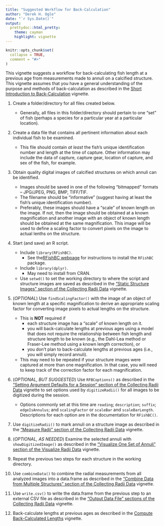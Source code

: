 ```yaml
---
title: "Suggested Workflow for Back-Calculation"
author: "Derek H. Ogle"
date: "`r Sys.Date()`"
output: 
  prettydoc::html_pretty:
    theme: cayman
    highlight: vignette
---
```


```r
knitr::opts_chunk$set(
  collapse = TRUE,
  comment = "#>"
)
```

This vignette suggests a workflow for back-calculating fish length at a previous age from measurements made to annuli on a calcified structure. This vignette assumes that you have a general understanding of the purpose and methods of back-calculation as described in the [Short Introduction to Back-Calculation](../BCIntro/BCIntro.html) vignette.

1. Create a folder/directory for all files created below.
    * Generally, all files in this folder/directory should pertain to one "set" of fish (perhaps a species for a particular year at a particular location).

1. Create a data file that contains all pertinent information about each individual fish to be examined.
    * This file should contain *at least* the fish's unique identification number and length at the time of capture. Other information may include the data of capture, capture gear, location of capture, and sex of the fish, for example.

1. Obtain quality digital images of calcified structures on which annuli can be identified.
    * Images should be saved in one of the following "bitmapped" formats -- JPG/JPEG, PNG, BMP, TIFF/TIF.
    * The filename should be "informative" (suggest having at least the fish's unique identification number).
    * Preferably, these images should have a "scale" of known length on the image. If not, then the image should be obtained at a known magnification and another image with an object of known length should be obtained at the same magnification. This image will be used to define a scaling factor to convert pixels on the image to actual lenths on the structure.

1. Start (and save) an R script.
    * Include `library(RFishBC)`.
        * See the[RFishBC webpage](../../index.html#installation) for instructions to install the `RFishBC` package.
    * Include `library(dplyr)`.
        * May need to install from CRAN.
    * Use `setwd()` to set the working directory to where the script and structure images are saved as described in the ["Static Structure Images" section of the Collecting Radii Data](../MeasureRadii/collectRadiiData.html#static-structure-images) vignette.

1. (*OPTIONAL*) Use `findScalingFactor()` with the image of an object of known length at a specific magnification to derive an appropriate scaling factor for converting image pixels to actual lengths on the structure.
    * This is **NOT** required if
        * each structure image has a "scale" of known length on it.
        * you will back-calculate lengths at previous ages using a model that does not require the relationship between fish length and structure length to be known (e.g., the Dahl-Lea method or Fraser-Lee method using a known length correction), or 
        * you don't plan to back-calculate lengths at previous ages (i.e., you will simply record annuli).
    * This may need to be repeated if your structure images were captured at more than one magnification. In that case, you will need to keep track of the correction factor for each magnification.
    
1. (*OPTIONAL, BUT SUGGESTED*) Use `RFBCoptions()` as described in the ["Setting Argument Defaults for a Session" section of the Collecting Radii Data](../MeasureRadii/collectRadiiData.html#setoptions1) vignette to set options used by `digitizeRadii()` for all images to be digitized during the session.
    * Options commonly set at this time are `reading`; `description`; `suffix`; `edgeIsAnnulus`; and `scalingFactor` or `scaleBar` and `scaleBarLength`. Descriptions for each option are in the documentation for `RFishBC()`.
    
1. Use `digitizeRadii()` to mark annuli on a structure image as described in the ["Measure Radii" section of the Collecting Radii Data](../MeasureRadii/collectRadiiData.html#measurereadii) vignette.

1. (*OPTIONAL, AS NEEDED*) Examine the selected annuli with `showDigitizedImage()` as described in the ["Visualize One Set of Annuli" section of the Visualize Radii Data](../seeRadiiData.html#visualize-one-set-of-annuli) vignette.

1. Repeat the previous two steps for each structure in the working directory.

1. Use `combineData()` to combine the radial measurements from all analyzed images into a data.frame as described in the ["Combine Data from Multiple Structures" section of the Collecting Radii Data](../MeasureRadii/collectRadiiData.html#multiplestructures) vignette.

1. Use `write.csv()` to write the data.frame from the previous step to an external CSV file as described in the ["Output Data File" sections of the Collecting Radii Data](../MeasureRadii/collectRadiiData.html#outputdata) vignette.

1. Back-calculate lengths at previous ages as described in the [Compute Back-Calculated Lengths](../BCCalc/BCCalc.html) vignette.
